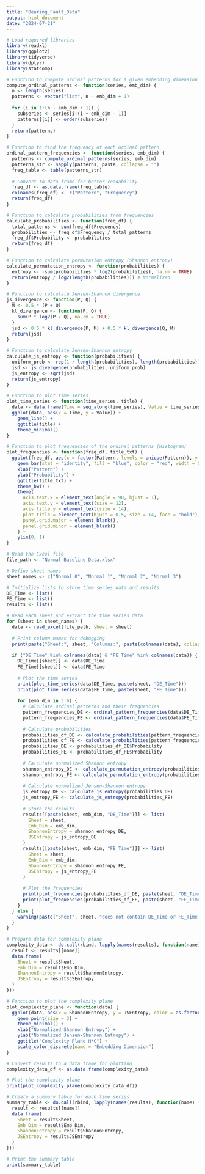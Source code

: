 ```yaml
---
title: "Bearing_Fault_Data"
output: html_document
date: "2024-07-21"
---
```


```r
# Load required libraries
library(readxl)
library(ggplot2)
library(tidyverse)
library(dplyr)
library(statcomp)

```



```r
# Function to compute ordinal patterns for a given embedding dimension
compute_ordinal_patterns <- function(series, emb_dim) {
  n <- length(series)
  patterns <- vector("list", n - emb_dim + 1)
  
  for (i in 1:(n - emb_dim + 1)) {
    subseries <- series[i:(i + emb_dim - 1)]
    patterns[[i]] <- order(subseries)
  }
  return(patterns)
}

# Function to find the frequency of each ordinal pattern
ordinal_pattern_frequencies <- function(series, emb_dim) {
  patterns <- compute_ordinal_patterns(series, emb_dim)
  patterns_str <- sapply(patterns, paste, collapse = "")
  freq_table <- table(patterns_str)
  
  # Convert to data frame for better readability
  freq_df <- as.data.frame(freq_table)
  colnames(freq_df) <- c("Pattern", "Frequency")
  return(freq_df)
}

# Function to calculate probabilities from frequencies
calculate_probabilities <- function(freq_df) {
  total_patterns <- sum(freq_df$Frequency)
  probabilities <- freq_df$Frequency / total_patterns
  freq_df$Probability <- probabilities
  return(freq_df)
}

# Function to calculate permutation entropy (Shannon entropy)
calculate_permutation_entropy <- function(probabilities) {
  entropy <- -sum(probabilities * log2(probabilities), na.rm = TRUE)
  return(entropy / log2(length(probabilities))) # Normalized
}

# Function to calculate Jensen-Shannon divergence
js_divergence <- function(P, Q) {
  M <- 0.5 * (P + Q)
  kl_divergence <- function(P, Q) {
    sum(P * log2(P / Q), na.rm = TRUE)
  }
  jsd <- 0.5 * kl_divergence(P, M) + 0.5 * kl_divergence(Q, M)
  return(jsd)
}

# Function to calculate Jensen-Shannon entropy
calculate_js_entropy <- function(probabilities) {
  uniform_prob <- rep(1 / length(probabilities), length(probabilities))
  jsd <- js_divergence(probabilities, uniform_prob)
  js_entropy <- sqrt(jsd)
  return(js_entropy)
}
````



```r

# Function to plot time series
plot_time_series <- function(time_series, title) {
  data <- data.frame(Time = seq_along(time_series), Value = time_series)
  ggplot(data, aes(x = Time, y = Value)) +
    geom_line() +
    ggtitle(title) +
    theme_minimal()
}

# Function to plot frequencies of the ordinal patterns (Histogram)
plot_frequencies <- function(freq_df, title_txt) {
  ggplot(freq_df, aes(x = factor(Pattern, levels = unique(Pattern)), y = Probability)) +
    geom_bar(stat = "identity", fill = "blue", color = "red", width = 0.7) +
    xlab("Pattern") +
    ylab("Probability") +
    ggtitle(title_txt) +
    theme_bw() +
    theme(
      axis.text.x = element_text(angle = 90, hjust = 1),
      axis.text.y = element_text(size = 12),
      axis.title.y = element_text(size = 14),
      plot.title = element_text(hjust = 0.5, size = 14, face = "bold"),
      panel.grid.major = element_blank(),
      panel.grid.minor = element_blank()
    ) +
    ylim(0, 1)
}
```



```r

# Read the Excel file
file_path <- "Normal Baseline Data.xlsx"

# Define sheet names
sheet_names <- c("Normal 0", "Normal 1", "Normal 2", "Normal 3")

# Initialize lists to store time series data and results
DE_Time <- list()
FE_Time <- list()
results <- list()

# Read each sheet and extract the time series data
for (sheet in sheet_names) {
  data <- read_excel(file_path, sheet = sheet)
  
  # Print column names for debugging
  print(paste("Sheet:", sheet, "Columns:", paste(colnames(data), collapse = ", ")))
  
  if ("DE_Time" %in% colnames(data) & "FE_Time" %in% colnames(data)) {
    DE_Time[[sheet]] <- data$DE_Time
    FE_Time[[sheet]] <- data$FE_Time
    
    # Plot the time series
    print(plot_time_series(data$DE_Time, paste(sheet, "DE_Time")))
    print(plot_time_series(data$FE_Time, paste(sheet, "FE_Time")))
    
    for (emb_dim in 3:6) {
      # Calculate ordinal patterns and their frequencies
      pattern_frequencies_DE <- ordinal_pattern_frequencies(data$DE_Time, emb_dim)
      pattern_frequencies_FE <- ordinal_pattern_frequencies(data$FE_Time, emb_dim)
      
      # Calculate probabilities
      probabilities_df_DE <- calculate_probabilities(pattern_frequencies_DE)
      probabilities_df_FE <- calculate_probabilities(pattern_frequencies_FE)
      probabilities_DE <- probabilities_df_DE$Probability
      probabilities_FE <- probabilities_df_FE$Probability
      
      # Calculate normalized Shannon entropy
      shannon_entropy_DE <- calculate_permutation_entropy(probabilities_DE)
      shannon_entropy_FE <- calculate_permutation_entropy(probabilities_FE)
      
      # Calculate normalized Jensen-Shannon entropy
      js_entropy_DE <- calculate_js_entropy(probabilities_DE)
      js_entropy_FE <- calculate_js_entropy(probabilities_FE)
      
      # Store the results
      results[[paste(sheet, emb_dim, "DE_Time")]] <- list(
        Sheet = sheet,
        Emb_Dim = emb_dim,
        ShannonEntropy = shannon_entropy_DE,
        JSEntropy = js_entropy_DE
      )
      results[[paste(sheet, emb_dim, "FE_Time")]] <- list(
        Sheet = sheet,
        Emb_Dim = emb_dim,
        ShannonEntropy = shannon_entropy_FE,
        JSEntropy = js_entropy_FE
      )
      
      # Plot the frequencies
      print(plot_frequencies(probabilities_df_DE, paste(sheet, "DE_Time", "Embedding Dimension =", emb_dim)))
      print(plot_frequencies(probabilities_df_FE, paste(sheet, "FE_Time", "Embedding Dimension =", emb_dim)))
    }
  } else {
    warning(paste("Sheet", sheet, "does not contain DE_Time or FE_Time columns."))
  }
}

```



```r
# Prepare data for complexity plane
complexity_data <- do.call(rbind, lapply(names(results), function(name) {
  result <- results[[name]]
  data.frame(
    Sheet = result$Sheet,
    Emb_Dim = result$Emb_Dim,
    ShannonEntropy = result$ShannonEntropy,
    JSEntropy = result$JSEntropy
  )
}))

# Function to plot the complexity plane
plot_complexity_plane <- function(data) {
  ggplot(data, aes(x = ShannonEntropy, y = JSEntropy, color = as.factor(Emb_Dim))) +
    geom_point(size = 3) +
    theme_minimal() +
    xlab("Normalized Shannon Entropy") +
    ylab("Normalized Jensen-Shannon Entropy") +
    ggtitle("Complexity Plane H*C") +
    scale_color_discrete(name = "Embedding Dimension")
}

# Convert results to a data frame for plotting
complexity_data_df <- as.data.frame(complexity_data)

# Plot the complexity plane
print(plot_complexity_plane(complexity_data_df))

# Create a summary table for each time series
summary_table <- do.call(rbind, lapply(names(results), function(name) {
  result <- results[[name]]
  data.frame(
    Sheet = result$Sheet,
    Emb_Dim = result$Emb_Dim,
    ShannonEntropy = result$ShannonEntropy,
    JSEntropy = result$JSEntropy
  )
}))

# Print the summary table
print(summary_table)

``````
